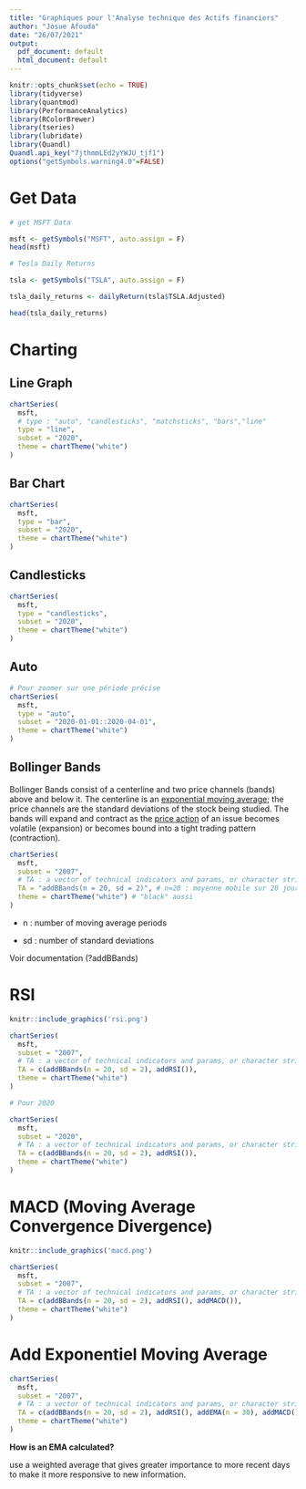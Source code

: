 ```yaml
---
title: "Graphiques pour l'Analyse technique des Actifs financiers"
author: "Josue Afouda"
date: "26/07/2021"
output:
  pdf_document: default
  html_document: default
---
```


```r
knitr::opts_chunk$set(echo = TRUE)
library(tidyverse)
library(quantmod)
library(PerformanceAnalytics)
library(RColorBrewer)
library(tseries)
library(lubridate)
library(Quandl)
Quandl.api_key("7jthmmLEd2yYWJU_tjf1")
options("getSymbols.warning4.0"=FALSE)
```


# Get Data

```r
# get MSFT Data

msft <- getSymbols("MSFT", auto.assign = F)
head(msft)
```


```r
# Tesla Daily Returns

tsla <- getSymbols("TSLA", auto.assign = F)

tsla_daily_returns <- dailyReturn(tsla$TSLA.Adjusted)

head(tsla_daily_returns)
```

# Charting

## Line Graph

```r
chartSeries(
  msft,
  # type : "auto", "candlesticks", "matchsticks", "bars","line"
  type = "line",
  subset = "2020",
  theme = chartTheme("white")
)
```


## Bar  Chart

```r
chartSeries(
  msft,
  type = "bar",
  subset = "2020",
  theme = chartTheme("white")
)
```


## Candlesticks

```r
chartSeries(
  msft,
  type = "candlesticks",
  subset = "2020",
  theme = chartTheme("white")
)
```


## Auto

```r
# Pour zoomer sur une période précise
chartSeries(
  msft,
  type = "auto",
  subset = "2020-01-01::2020-04-01",
  theme = chartTheme("white")
)
```


## Bollinger Bands



Bollinger Bands consist of a centerline and two price channels (bands) above and below it. The centerline is an [exponential moving average](https://www.investopedia.com/terms/e/ema.asp); the price channels are the standard deviations of the stock being studied. The bands will expand and contract as the [price action](https://www.investopedia.com/terms/p/price-action.asp) of an issue becomes volatile (expansion) or becomes bound into a tight trading pattern (contraction).  




```r
chartSeries(
  msft,
  subset = "2007",
  # TA : a vector of technical indicators and params, or character strings
  TA = "addBBands(n = 20, sd = 2)", # n=20 : moyenne mobile sur 20 jours, Simple Moving Average SMA
  theme = chartTheme("white") # "black" aussi
)
```

* n	: number of moving average periods

* sd : number of standard deviations

Voir documentation (?addBBands)


# RSI


```r
knitr::include_graphics('rsi.png')
```


```r
chartSeries(
  msft,
  subset = "2007",
  # TA : a vector of technical indicators and params, or character strings
  TA = c(addBBands(n = 20, sd = 2), addRSI()),
  theme = chartTheme("white")
)
```


```r
# Pour 2020

chartSeries(
  msft,
  subset = "2020",
  # TA : a vector of technical indicators and params, or character strings
  TA = c(addBBands(n = 20, sd = 2), addRSI()),
  theme = chartTheme("white")
)
```

# MACD (Moving Average Convergence Divergence)


```r
knitr::include_graphics('macd.png')
```


```r
chartSeries(
  msft,
  subset = "2007",
  # TA : a vector of technical indicators and params, or character strings
  TA = c(addBBands(n = 20, sd = 2), addRSI(), addMACD()),
  theme = chartTheme("white")
)
```



# Add Exponentiel Moving Average

```r
chartSeries(
  msft,
  subset = "2007",
  # TA : a vector of technical indicators and params, or character strings
  TA = c(addBBands(n = 20, sd = 2), addRSI(), addEMA(n = 30), addMACD()),
  theme = chartTheme("white")
)
```



**How is an EMA calculated?**

use a weighted average that gives greater importance to more recent days to make it more responsive to new information.  


